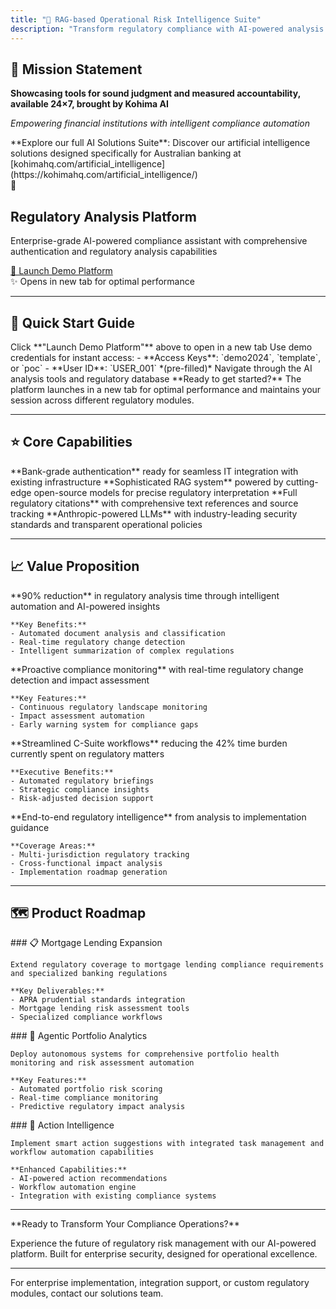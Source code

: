 ```yaml
---
title: "🔐 RAG-based Operational Risk Intelligence Suite"
description: "Transform regulatory compliance with AI-powered analysis - reduce operational risk regulation analysis time by 90%"
---
```


## 🎯 Mission Statement

**Showcasing tools for sound judgment and measured accountability, available 24×7, brought by Kohima AI**

*Empowering financial institutions with intelligent compliance automation*

<Info>
**Explore our full AI Solutions Suite**: Discover our artificial intelligence solutions designed specifically for Australian banking at [kohimahq.com/artificial_intelligence](https://kohimahq.com/artificial_intelligence/)
</Info>

<div style={{ 
  background: "linear-gradient(135deg, #DA020E 0%, #B71C1C 100%)",
  color: "white",
  padding: "48px 40px",
  borderRadius: "16px",
  textAlign: "center",
  margin: "32px 0",
  boxShadow: "0 12px 32px rgba(218, 2, 14, 0.25)",
  border: "1px solid rgba(255,255,255,0.1)"
}}>
  <div style={{ fontSize: "64px", marginBottom: "24px", textShadow: "0 2px 8px rgba(0,0,0,0.3)" }}>
    🔐
  </div>
  <h2 style={{ 
    margin: "0 0 20px 0", 
    fontSize: "32px", 
    fontWeight: "700",
    letterSpacing: "-0.5px"
  }}>
    Regulatory Analysis Platform
  </h2>
  <p style={{ 
    margin: "0 0 32px 0", 
    opacity: 0.95, 
    fontSize: "18px",
    lineHeight: "1.6",
    maxWidth: "600px",
    marginLeft: "auto",
    marginRight: "auto"
  }}>
    Enterprise-grade AI-powered compliance assistant with comprehensive authentication and regulatory analysis capabilities
  </p>
  <a 
    href="https://huggingface.co/spaces/amrendra-fs/Law-assist" 
    target="_blank" 
    style={{ 
      background: "rgba(255,255,255,0.2)",
      border: "2px solid rgba(255,255,255,0.4)",
      color: "white",
      padding: "18px 40px",
      borderRadius: "12px",
      textDecoration: "none",
      fontWeight: "700",
      fontSize: "18px",
      display: "inline-block",
      transition: "all 0.3s ease",
      backdropFilter: "blur(10px)"
    }}
  >
    🚀 Launch Demo Platform
  </a>
  <div style={{ 
    marginTop: "20px", 
    fontSize: "14px", 
    opacity: 0.85,
    fontStyle: "italic"
  }}>
    ✨ Opens in new tab for optimal performance
  </div>
</div>

---

## 🚀 Quick Start Guide

<Steps>
  <Step title="Access Platform">
    Click **"Launch Demo Platform"** above to open in a new tab
  </Step>
  <Step title="Authentication">
    Use demo credentials for instant access:
    - **Access Keys**: `demo2024`, `template`, or `poc`
    - **User ID**: `USER_001` *(pre-filled)*
  </Step>
  <Step title="Explore Features">
    Navigate through the AI analysis tools and regulatory database
  </Step>
</Steps>

<Note>
**Ready to get started?** The platform launches in a new tab for optimal performance and maintains your session across different regulatory modules.
</Note>

---

## ⭐ Core Capabilities

<CardGroup cols={2}>
  <Card title="🔐 Enterprise Security" icon="shield-check">
    **Bank-grade authentication** ready for seamless IT integration with existing infrastructure
  </Card>
  
  <Card title="🤖 Advanced AI Analysis" icon="brain">
    **Sophisticated RAG system** powered by cutting-edge open-source models for precise regulatory interpretation
  </Card>
  
  <Card title="📚 Complete Documentation" icon="book-open">
    **Full regulatory citations** with comprehensive text references and source tracking
  </Card>
  
  <Card title="⚡ Secure Infrastructure" icon="lock">
    **Anthropic-powered LLMs** with industry-leading security standards and transparent operational policies
  </Card>
</CardGroup>

---

## 📈 Value Proposition

<AccordionGroup>
  <Accordion title="⏱️ Time Reduction">
    **90% reduction** in regulatory analysis time through intelligent automation and AI-powered insights
    
    **Key Benefits:**
    - Automated document analysis and classification
    - Real-time regulatory change detection
    - Intelligent summarization of complex regulations
  </Accordion>
  
  <Accordion title="🎯 Risk Mitigation">
    **Proactive compliance monitoring** with real-time regulatory change detection and impact assessment
    
    **Key Features:**
    - Continuous regulatory landscape monitoring
    - Impact assessment automation
    - Early warning system for compliance gaps
  </Accordion>
  
  <Accordion title="📊 Executive Efficiency">
    **Streamlined C-Suite workflows** reducing the 42% time burden currently spent on regulatory matters
    
    **Executive Benefits:**
    - Automated regulatory briefings
    - Strategic compliance insights
    - Risk-adjusted decision support
  </Accordion>
  
  <Accordion title="🔍 Comprehensive Coverage">
    **End-to-end regulatory intelligence** from analysis to implementation guidance
    
    **Coverage Areas:**
    - Multi-jurisdiction regulatory tracking
    - Cross-functional impact analysis
    - Implementation roadmap generation
  </Accordion>
</AccordionGroup>

---

## 🗺️ Product Roadmap

<Tabs>
  <Tab title="Q1 2025">
    ### 📋 Mortgage Lending Expansion
    
    Extend regulatory coverage to mortgage lending compliance requirements and specialized banking regulations
    
    **Key Deliverables:**
    - APRA prudential standards integration
    - Mortgage lending risk assessment tools
    - Specialized compliance workflows
  </Tab>
  
  <Tab title="Q2 2025">
    ### 🤖 Agentic Portfolio Analytics
    
    Deploy autonomous systems for comprehensive portfolio health monitoring and risk assessment automation
    
    **Key Features:**
    - Automated portfolio risk scoring
    - Real-time compliance monitoring
    - Predictive regulatory impact analysis
  </Tab>
  
  <Tab title="Q3 2025">
    ### 📝 Action Intelligence
    
    Implement smart action suggestions with integrated task management and workflow automation capabilities
    
    **Enhanced Capabilities:**
    - AI-powered action recommendations
    - Workflow automation engine
    - Integration with existing compliance systems
  </Tab>
</Tabs>

---

<Note>
  **Ready to Transform Your Compliance Operations?**
  
  Experience the future of regulatory risk management with our AI-powered platform. Built for enterprise security, designed for operational excellence.
</Note>

---

<Info>
  For enterprise implementation, integration support, or custom regulatory modules, contact our solutions team.
</Info>